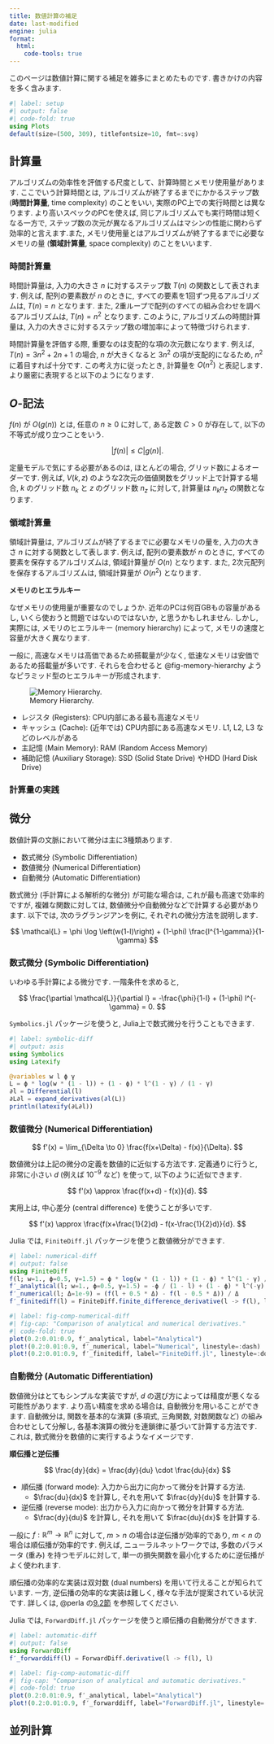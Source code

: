 ```yaml
---
title: 数値計算の補足
date: last-modified
engine: julia
format:
  html:
    code-tools: true
---
```


::: {.callout-warning}

このページは数値計算に関する補足を雑多にまとめたものです. 書きかけの内容を多く含みます.

:::


```julia
#| label: setup
#| output: false
#| code-fold: true
using Plots
default(size=(500, 309), titlefontsize=10, fmt=:svg)
```

## 計算量

アルゴリズムの効率性を評価する尺度として、計算時間とメモリ使用量があります. ここでいう計算時間とは, アルゴリズムが終了するまでにかかるステップ数 (**時間計算量**, time complexity) のことをいい, 実際のPC上での実行時間とは異なります. より高いスペックのPCを使えば, 同じアルゴリズムでも実行時間は短くなる一方で, ステップ数の次元が異なるアルゴリズムはマシンの性能に関わらず効率的と言えます.また, メモリ使用量とはアルゴリズムが終了するまでに必要なメモリの量 (**領域計算量**, space complexity) のことをいいます.

### 時間計算量

時間計算量は, 入力の大きさ $n$ に対するステップ数 $T(n)$ の関数として表されます. 例えば, 配列の要素数が $n$ のときに, すべての要素を1回ずつ見るアルゴリズムは, $T(n) = n$ となります. また, 2重ループで配列のすべての組み合わせを調べるアルゴリズムは, $T(n) = n^2$ となります. このように, アルゴリズムの時間計算量は, 入力の大きさに対するステップ数の増加率によって特徴づけられます.

時間計算量を評価する際, 重要なのは支配的な項の次元数になります. 例えば, $T(n) = 3n^2 + 2n + 1$ の場合, $n$ が大きくなると $3n^2$ の項が支配的になるため, $n^2$ に着目すれば十分です. この考え方に従ったとき, 計算量を $O(n^2)$ と表記します. より厳密に表現すると以下のようになります.

::: {.callout-note}

## $O$-記法

$f(n)$ が $O(g(n))$ とは, 任意の $n \ge 0$ に対して, ある定数 $C > 0$ が存在して, 以下の不等式が成り立つことをいう.

$$
|f(n)| \le C |g(n)|.
$$

:::

定量モデルで気にする必要があるのは, ほとんどの場合, グリッド数によるオーダーです. 例えば, $V(k, z)$ のような2次元の価値関数をグリッド上で計算する場合, $k$ のグリッド数 $n_k$ と $z$ のグリッド数 $n_z$ に対して, 計算量は $n_k n_z$ の関数となります.

### 領域計算量

領域計算量は, アルゴリズムが終了するまでに必要なメモリの量を, 入力の大きさ $n$ に対する関数として表します. 例えば, 配列の要素数が $n$ のときに, すべての要素を保存するアルゴリズムは, 領域計算量が $O(n)$ となります. また, 2次元配列を保存するアルゴリズムは, 領域計算量が $O(n^2)$ となります.

**メモリのヒエラルキー**

なぜメモリの使用量が重要なのでしょうか. 近年のPCは何百GBもの容量があるし, いくら使おうと問題ではないのではないか, と思うかもしれません. しかし, 実際には, メモリのヒエラルキー (memory hierarchy) によって, メモリの速度と容量が大きく異なります.

一般に, 高速なメモリは高価であるため搭載量が少なく, 低速なメモリは安価であるため搭載量が多いです. それらを合わせると @fig-memory-hierarchy ようなピラミッド型のヒエラルキーが形成されます.

![Memory Hierarchy.](/static/img/lecture/memory_hierarchy.drawio.svg){#fig-memory-hierarchy fig-align="center"}

- レジスタ (Registers): CPU内部にある最も高速なメモリ
- キャッシュ (Cache): (近年では) CPU内部にある高速なメモリ. L1, L2, L3 などのレベルがある
- 主記憶 (Main Memory): RAM (Random Access Memory)
- 補助記憶 (Auxiliary Storage): SSD (Solid State Drive) やHDD (Hard Disk Drive)

### 計算量の実践

## 微分

数値計算の文脈において微分は主に3種類あります.

- 数式微分 (Symbolic Differentiation)
- 数値微分 (Numerical Differentiation)
- 自動微分 (Automatic Differentiation)

数式微分 (手計算による解析的な微分) が可能な場合は, これが最も高速で効率的ですが, 複雑な関数に対しては, 数値微分や自動微分などで計算する必要があります. 以下では, 次のラグランジアンを例に, それぞれの微分方法を説明します.

$$
\mathcal{L} = \phi \log \left(w(1-l)\right)  + (1-\phi) \frac{l^{1-\gamma}}{1-\gamma}
$$


### 数式微分 (Symbolic Differentiation)

いわゆる手計算による微分です. 一階条件を求めると,

$$
\frac{\partial \mathcal{L}}{\partial l} = -\frac{\phi}{1-l} + (1-\phi) l^{-\gamma} = 0.
$$

`Symbolics.jl` パッケージを使うと, Julia上で数式微分を行うこともできます.

```julia
#| label: symbolic-diff
#| output: asis
using Symbolics
using Latexify

@variables w l ϕ γ
L = ϕ * log(w * (1 - l)) + (1 - ϕ) * l^(1 - γ) / (1 - γ)
∂l = Differential(l)
∂L∂l = expand_derivatives(∂l(L))
println(latexify(∂L∂l))
```



### 数値微分 (Numerical Differentiation)

$$
f'(x) = \lim_{\Delta \to 0} \frac{f(x+\Delta) - f(x)}{\Delta}.
$$

数値微分は上記の微分の定義を数値的に近似する方法です. 定義通りに行うと, 非常に小さい $d$ (例えば $10^{-9}$ など) を使って, 以下のように近似できます.

$$
f'(x) \approx \frac{f(x+d) - f(x)}{d}.
$$

実用上は, 中心差分 (central difference) を使うことが多いです.

$$
f'(x) \approx \frac{f(x+\frac{1}{2}d) - f(x-\frac{1}{2}d)}{d}.
$$

Julia では, `FiniteDiff.jl` パッケージを使うと数値微分ができます.

```julia
#| label: numerical-diff
#| output: false
using FiniteDiff
f(l; w=1., ϕ=0.5, γ=1.5) = ϕ * log(w * (1 - l)) + (1 - ϕ) * l^(1 - γ) / (1 - γ)
f′_analytical(l; w=1., ϕ=0.5, γ=1.5) = -ϕ / (1 - l) + (1 - ϕ) * l^(-γ)
f′_numerical(l; Δ=1e-9) = (f(l + 0.5 * Δ) - f(l - 0.5 * Δ)) / Δ
f′_finitediff(l) = FiniteDiff.finite_difference_derivative(l -> f(l), l)
```

```julia
#| label: fig-comp-numerical-diff
#| fig-cap: "Comparison of analytical and numerical derivatives."
#| code-fold: true
plot(0.2:0.01:0.9, f′_analytical, label="Analytical")
plot!(0.2:0.01:0.9, f′_numerical, label="Numerical", linestyle=:dash)
plot!(0.2:0.01:0.9, f′_finitediff, label="FiniteDiff.jl", linestyle=:dot)
```

### 自動微分 (Automatic Differentiation)

数値微分はとてもシンプルな実装ですが, $d$ の選び方によっては精度が悪くなる可能性があります. より高い精度を求める場合は, 自動微分を用いることができます. 自動微分は, 関数を基本的な演算 (多項式, 三角関数, 対数関数など) の組み合わせとして分解し, 各基本演算の微分を連鎖律に基づいて計算する方法です. これは, 数式微分を数値的に実行するようなイメージです.

**順伝播と逆伝播**

$$
\frac{dy}{dx} = \frac{dy}{du} \cdot \frac{du}{dx}
$$

- 順伝播 (forward mode): 入力から出力に向かって微分を計算する方法.
    - $\frac{du}{dx}$ を計算し, それを用いて $\frac{dy}{du}$ を計算する.
- 逆伝播 (reverse mode): 出力から入力に向かって微分を計算する方法.
    - $\frac{dy}{du}$ を計算し, それを用いて $\frac{du}{dx}$ を計算する.

一般に $f: \mathbb{R}^m \to \mathbb{R}^n$ に対して, $m > n$ の場合は逆伝播が効率的であり, $m < n$ の場合は順伝播が効率的です. 例えば, ニューラルネットワークでは, 多数のパラメータ (重み) を持つモデルに対して, 単一の損失関数を最小化するために逆伝播がよく使われます.

順伝播の効率的な実装は双対数 (dual numbers) を用いて行えることが知られています. 一方, 逆伝播の効率的な実装は難しく, 様々な手法が提案されている状況です. 詳しくは, @perla の[9.2節](https://julia.quantecon.org/more_julia/optimization_solver_packages.html) を参照してください.

Julia では, `ForwardDiff.jl` パッケージを使うと順伝播の自動微分ができます.

```julia
#| label: automatic-diff
#| output: false
using ForwardDiff
f′_forwarddiff(l) = ForwardDiff.derivative(l -> f(l), l)
```

```julia
#| label: fig-comp-automatic-diff
#| fig-cap: "Comparison of analytical and automatic derivatives."
#| code-fold: true
plot(0.2:0.01:0.9, f′_analytical, label="Analytical")
plot!(0.2:0.01:0.9, f′_forwarddiff, label="ForwardDiff.jl", linestyle=:dash)
```

## 並列計算
